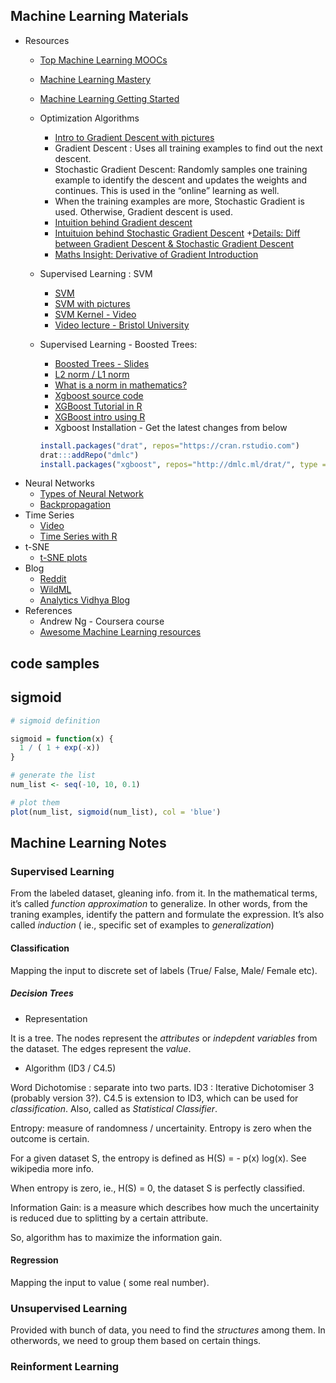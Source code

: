 
## Machine Learning Materials

  * Resources
     + [Top Machine Learning MOOCs](http://www.kdnuggets.com/2016/07/top-machine-learning-moocs-online-lectures.html)
     + [Machine Learning Mastery](http://machinelearningmastery.com/)
     + [Machine Learning Getting Started](http://machinelearningmastery.com/start-here/#getstarted)
     
     * Optimization Algorithms
       + [Intro to Gradient Descent with pictures](https://pmirla.github.io/2016/06/05/gradient-explanation.html)
       + Gradient Descent : Uses all training examples to find out the next descent.
       + Stochastic Gradient Descent: Randomly samples one training example to identify the descent and updates the weights and continues. This is used in the "online" learning as well.
       + When the training examples are more, Stochastic Gradient is used. Otherwise, Gradient descent is used.
       + [Intuition behind Gradient descent](https://www.quora.com/What-is-an-intuitive-explanation-of-gradient-descent)
       + [Intuituion behind Stochastic Gradient Descent](https://www.quora.com/What-is-an-intuitive-explanation-of-stochastic-gradient-descent)
       +[Details: Diff between Gradient Descent & Stochastic Gradient Descent](https://www.quora.com/Whats-the-difference-between-gradient-descent-and-stochastic-gradient-descent)
       + [Maths Insight: Derivative of Gradient Introduction](http://mathinsight.org/directional_derivative_gradient_introduction)
     
     * Supervised Learning : SVM
        + [SVM](https://www.quora.com/What-are-Kernels-in-Machine-Learning-and-SVM)
        + [SVM with pictures](https://www.reddit.com/r/MachineLearning/comments/15zrpp/please_explain_support_vector_machines_svm_like_i)
        + [SVM Kernel - Video](https://youtu.be/3liCbRZPrZA)
        + [Video lecture - Bristol University](http://videolectures.net/epsrcws08_campbell_isvm/)
        
        
        
    * Supervised Learning - Boosted Trees:
       +  [Boosted Trees - Slides](http://homes.cs.washington.edu/~tqchen/pdf/BoostedTree.pdf)
       +  [L2 norm / L1 norm](http://www.chioka.in/differences-between-the-l1-norm-and-the-l2-norm-least-absolute-deviations-and-least-squares/)
       + [What is a norm in mathematics?](https://www.youtube.com/watch?v=pgJ2Sg1jcYQ)
       + [Xgboost source code](https://github.com/tqchen/xgboost)
       + [XGBoost Tutorial in R ](https://xgboost.readthedocs.io/en/latest/R-package/xgboostPresentation.html)
       + [XGBoost intro using R](https://www.r-bloggers.com/an-introduction-to-xgboost-r-package/)
       + Xgboost Installation - Get the latest changes from below
```r
install.packages("drat", repos="https://cran.rstudio.com")
drat:::addRepo("dmlc")
install.packages("xgboost", repos="http://dmlc.ml/drat/", type = "source")
```

  * Neural Networks
    + [Types of Neural Network](http://colah.github.io/posts/2015-09-NN-Types-FP/)
    + [Backpropagation](http://colah.github.io/posts/2015-08-Backprop/)
        
  * Time Series 
    + [Video](https://www.youtube.com/watch?v=QHsmAM6nktY&index=5&list=PLCj1LhGni3hOA2q0sfDNKBH9WIlLxXkbn#t=28.418673)
    + [Time Series with R](https://www.researchgate.net/profile/Andrew_Metcalfe6)
    
  * t-SNE
    + [t-SNE plots](http://distill.pub/2016/misread-tsne/)
    
  * Blog
    + [Reddit](https://www.reddit.com/r/MachineLearning)
    + [WildML](http://www.wildml.com/)
    + [Analytics Vidhya Blog](https://www.analyticsvidhya.com/blog)
    
  * References
    + Andrew Ng - Coursera course 
    + [Awesome Machine Learning resources](https://github.com/josephmisiti/awesome-machine-learning)
    
    
## code samples

## sigmoid
```r
# sigmoid definition

sigmoid = function(x) {
  1 / ( 1 + exp(-x))
}

# generate the list
num_list <- seq(-10, 10, 0.1)

# plot them
plot(num_list, sigmoid(num_list), col = 'blue')

```

## Machine Learning Notes

### Supervised Learning

From the labeled dataset, gleaning info. from it. In the mathematical terms, it's called *function approximation* to generalize. In other words, from the traning examples, identify the pattern and formulate the expression. It's also called *induction* ( ie., specific set of examples to *generalization*)

#### Classification
 Mapping the input to discrete set of labels (True/ False, Male/ Female etc).
 
##### Decision Trees

  * Representation
  
  It is a tree. The nodes represent the *attributes* or *indepdent variables* from the dataset. The edges represent the *value*.
  
  
  * Algorithm (ID3 / C4.5)
  
  Word Dichotomise : separate into two parts.
  ID3 : Iterative Dichotomiser 3 (probably version 3?). 
  C4.5 is extension to ID3, which can be used for *classification*. Also, called as *Statistical Classifier*.
  
  Entropy: measure of randomness / uncertainity. Entropy is zero when the outcome is certain.
  
  For a given dataset S, the entropy is defined as H(S) = - p(x) log(x). See wikipedia more info.
  
  When entropy is zero, ie., H(S) = 0, the dataset S is perfectly classified.
  
  
  Information Gain: is a measure which describes how much the uncertainity is reduced due to splitting by a certain attribute.
  
  So, algorithm has to maximize the information gain.
  
 
#### Regression
 Mapping the input to value ( some real number).

### Unsupervised Learning

Provided with bunch of data, you need to find the *structures* among them. In otherwords, we need to group them based on certain things.

### Reinforment Learning

